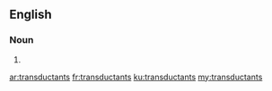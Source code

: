 ==English==

===Noun===
{{head|en|plural}}

# {{plural of|transductant|lang=en}}

[[ar:transductants]]
[[fr:transductants]]
[[ku:transductants]]
[[my:transductants]]